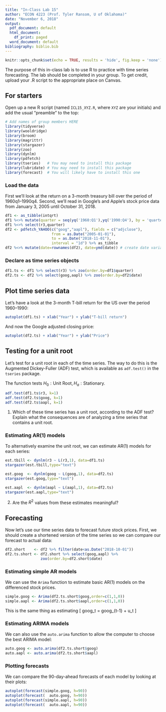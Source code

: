 ---
title: "In-Class Lab 15"
author: "ECON 4223 (Prof. Tyler Ransom, U of Oklahoma)"
date: "November 6, 2018"
output:
  pdf_document: default
  html_document:
    df_print: paged
  word_document: default
bibliography: biblio.bib
---

```{r setup, include=FALSE}
knitr::opts_chunk$set(echo = TRUE, results = 'hide', fig.keep = 'none')
```

The purpose of this in-class lab is to use R to practice with time series forecasting. The lab should be completed in your group. To get credit, upload your .R script to the appropriate place on Canvas.

## For starters
Open up a new R script (named `ICL15_XYZ.R`, where `XYZ` are your initials) and add the usual "preamble" to the top:
```{r message=FALSE, warning=FALSE, paged.print=FALSE}
# Add names of group members HERE
library(tidyverse)
library(wooldridge)
library(broom)
library(magrittr)
library(stargazer)
library(zoo)
library(dynlm)
library(pdfetch)
library(tseries)   # You may need to install this package
library(lubridate) # You may need to install this package
library(forecast)  # You will likely have to install this one
```

### Load the data
First we'll look at the return on a 3-month treasury bill over the period of 1960q1--1990q4.
Second, we'll read in Google's and Apple's stock price data from January 3, 2005 until October 31, 2018.

```{r}
df1 <- as_tibble(intqrt)
df1 %<>% mutate(quarter = seq(yq('1960:Q1'),yq('1990:Q4'), by = 'quarters')) # create quarter
df1 %<>% select(r3,quarter)
df2 <- pdfetch_YAHOO(c("goog","aapl"), fields = c("adjclose"), 
                     from = as.Date("2005-01-01"),
                     to = as.Date("2018-11-01"),
                     interval = "1d") %>% as_tibble
df2 %<>% mutate(date=rownames(df2), date=ymd(date)) # create date variable
```

### Declare as time series objects
```{r}
df1.ts <- df1 %>% select(r3) %>% zoo(order.by=df1$quarter)
df2.ts <- df2 %>% select(goog,aapl) %>% zoo(order.by=df2$date)
```

## Plot time series data
Let's have a look at the 3-month T-bill return for the US over the period 1960--1990:
```{r}
autoplot(df1.ts) + xlab("Year") + ylab("T-bill return")
```

And now the Google adjusted closing price:
```{r}
autoplot(df2.ts) + xlab("Year") + ylab("Price")
```

## Testing for a unit root
Let's test for a unit root in each of the time series. The way to do this is the Augmented Dickey-Fuller (ADF) test, which is available as `adf.test()` in the `tseries` package.

The function tests $H_0: \text{Unit Root}, H_a: \text{Stationary}$.
```{r}
adf.test(df1.ts$r3, k=1)
adf.test(df2.ts$goog, k=1)
adf.test(df2.ts$aapl, k=1)
```

1. Which of these time series has a unit root, according to the ADF test? Explain what the consequences are of analyzing a time series that contains a unit root.

### Estimating AR(1) models
To alternatively examine the unit root, we can estimate AR(1) models for each series:

```{r}
est.tbill <- dynlm(r3 ~ L(r3,1), data=df1.ts)
stargazer(est.tbill,type="text")

est.goog  <- dynlm(goog ~ L(goog,1), data=df2.ts)
stargazer(est.goog,type="text")

est.aapl  <- dynlm(aapl ~ L(aapl,1), data=df2.ts)
stargazer(est.aapl,type="text")
```

2. Are the $R^2$ values from these estimates meaningful?

## Forecasting
Now let's use our time series data to forecast future stock prices. First, we should create a shortened version of the time series so we can compare our forecast to actual data:
```{r}
df2.short    <- df2 %>% filter(date<as.Date("2018-10-01"))
df2.ts.short <- df2.short %>% select(goog,aapl) %>%
                zoo(order.by=df2.short$date)
```

### Estimating simple AR models
We can use the `Arima` function to estimate basic AR(1) models on the differenced stock prices.
```{r}
simple.goog <- Arima(df2.ts.short$goog,order=c(1,1,0))
simple.aapl <- Arima(df2.ts.short$aapl,order=c(1,1,0))
```

This is the same thing as estimating
\[
\Delta goog_t = \rho \Delta goog_{t-1} + u_t
\]

### Estimating ARIMA models
We can also use the `auto.arima` function to allow the computer to choose the best ARIMA model:
```{r}
auto.goog <- auto.arima(df2.ts.short$goog)
auto.aapl <- auto.arima(df2.ts.short$aapl)
```

### Plotting forecasts
We can compare the 90-day-ahead forecasts of each model by looking at their plots:
```{r}
autoplot(forecast(simple.goog, h=90))
autoplot(forecast(  auto.goog, h=90))
autoplot(forecast(simple.aapl, h=90))
autoplot(forecast(  auto.aapl, h=90))
```
